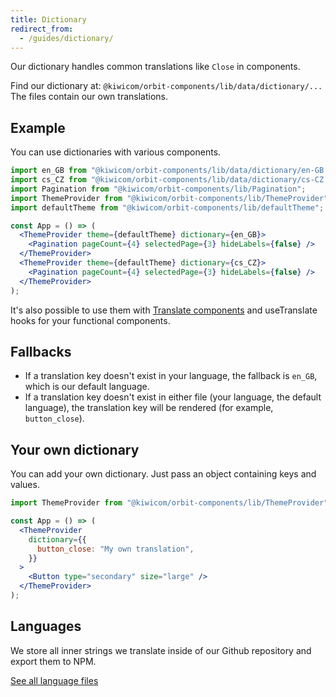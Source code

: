```yaml
---
title: Dictionary
redirect_from:
  - /guides/dictionary/
---
```


Our dictionary handles common translations like `Close` in components.

Find our dictionary at: `@kiwicom/orbit-components/lib/data/dictionary/...`
The files contain our own translations.

## Example

You can use dictionaries with various components.

```jsx
import en_GB from "@kiwicom/orbit-components/lib/data/dictionary/en-GB.json";
import cs_CZ from "@kiwicom/orbit-components/lib/data/dictionary/cs-CZ.json";
import Pagination from "@kiwicom/orbit-components/lib/Pagination";
import ThemeProvider from "@kiwicom/orbit-components/lib/ThemeProvider";
import defaultTheme from "@kiwicom/orbit-components/lib/defaultTheme";

const App = () => (
  <ThemeProvider theme={defaultTheme} dictionary={en_GB}>
    <Pagination pageCount={4} selectedPage={3} hideLabels={false} />
  </ThemeProvider>
  <ThemeProvider theme={defaultTheme} dictionary={cs_CZ}>
    <Pagination pageCount={4} selectedPage={3} hideLabels={false} />
  </ThemeProvider>
);
```

It's also possible to use them with [Translate components](https://github.com/kiwicom/orbit/tree/master/packages/orbit-components/src/Translate)
and useTranslate hooks for your functional components.

## Fallbacks

- If a translation key doesn't exist in your language,
  the fallback is `en_GB`, which is our default language.
- If a translation key doesn't exist in either file (your language, the default language),
  the translation key will be rendered (for example, `button_close`).

## Your own dictionary

You can add your own dictionary.
Just pass an object containing keys and values.

```jsx
import ThemeProvider from "@kiwicom/orbit-components/lib/ThemeProvider";

const App = () => (
  <ThemeProvider
    dictionary={{
      button_close: "My own translation",
    }}
  >
    <Button type="secondary" size="large" />
  </ThemeProvider>
);
```

## Languages

We store all inner strings we translate inside of our Github repository
and export them to NPM.

<FancyLink icon="github">


[See all language files](https://github.com/kiwicom/orbit/tree/master/packages/orbit-components/src/data/dictionary)

</FancyLink>

